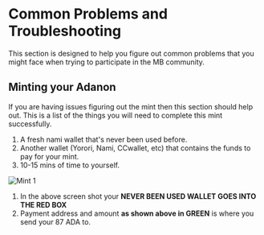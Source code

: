 
# Common Problems and Troubleshooting

This section is designed to help you figure out common problems that you might face when trying to participate in the MB community.


## Minting your Adanon

If you are having issues figuring out the mint then this section should help out.
This is a list of the things you will need to complete this mint successfully.

1. A fresh nami wallet that's never been used before.
1. Another wallet (Yorori, Nami, CCwallet, etc) that contains the funds to pay for your mint.
1. 10-15 mins of time to yourself.

<Bleed>![Mint 1](../../public/mint1.png)</Bleed>

1. In the above screen shot your **NEVER BEEN USED WALLET GOES INTO THE RED BOX**
1. Payment address and amount **as shown above in GREEN** is where you send your 87 ADA to. 





